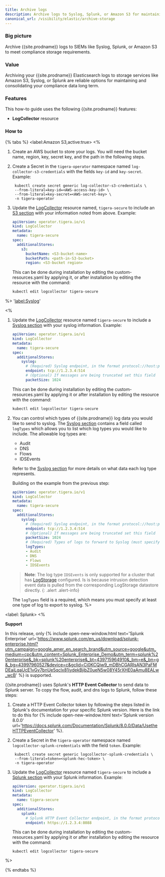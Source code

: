 ```yaml
---
title: Archive logs 
description: Archive logs to Syslog, Splunk, or Amazon S3 for maintaining compliance data.
canonical_url: /visibility/elastic/archive-storage
---
```


### Big picture

Archive {{site.prodname}} logs to SIEMs like Syslog, Splunk, or Amazon S3 to meet compliance storage requirements.

### Value

Archiving your {{site.prodname}} Elasticsearch logs to storage services like Amazon S3, Syslog, or Splunk are reliable 
options for maintaining and consolidating your compliance data long term.

### Features

This how-to guide uses the following {{site.prodname}} features:
- **LogCollector** resource

### How to

{% tabs %}
  <label:Amazon S3,active:true>
<%
1. Create an AWS bucket to store your logs.
   You will need the bucket name, region, key, secret key, and the path in the following steps.

2. Create a Secret in the `tigera-operator` namespace named `log-collector-s3-credentials` with the fields `key-id` and `key-secret`.
   Example:

   ```
    kubectl create secret generic log-collector-s3-credentials \
    --from-literal=key-id=<AWS-access-key-id> \
    --from-literal=key-secret=<AWS-secret-key> \
    -n tigera-operator
   ```

3. Update the [LogCollector]({{site.baseurl}}/reference/installation/api#operator.tigera.io/v1.LogCollector)
   resource named, `tigera-secure` to include an [S3 section]({{site.baseurl}}/reference/installation/api#operator.tigera.io/v1.S3StoreSpec)
   with your information noted from above.
   Example:

   ```yaml
   apiVersion: operator.tigera.io/v1
   kind: LogCollector
   metadata:
     name: tigera-secure
   spec:
     additionalStores:
       s3:
         bucketName: <S3-bucket-name>
         bucketPath: <path-in-S3-bucket>
         region: <S3-bucket region>
   ```
   This can be done during installation by editing the custom-resources.yaml
   by applying it, or after installation by editing the resource with the command:

   ```bash
   kubectl edit logcollector tigera-secure
   ```

%>
  '<label:Syslog>'

<%
1. Update the [LogCollector]({{site.baseurl}}/reference/installation/api#operator.tigera.io/v1.LogCollector)
   resource named `tigera-secure` to include a [Syslog section]({{site.baseurl}}/reference/installation/api#operator.tigera.io/v1.SyslogStoreSpec)
   with your syslog information.
   Example:
   ```yaml
   apiVersion: operator.tigera.io/v1
   kind: LogCollector
   metadata:
     name: tigera-secure
   spec:
     additionalStores:
       syslog:
         # (Required) Syslog endpoint, in the format protocol://host:port
         endpoint: tcp://1.2.3.4:514
         # (Optional) If messages are being truncated set this field
         packetSize: 1024
   ```
   This can be done during installation by editing the custom-resources.yaml by applying it or after installation by editing the resource with the command:
   ```bash
   kubectl edit logcollector tigera-secure
   ```
2. You can control which types of {{site.prodname}} log data you would like to send to syslog. 
   The [Syslog section]({{site.baseurl}}/reference/installation/api#operator.tigera.io/v1.SyslogStoreSpec) 
   contains a field called `logTypes` which allows you to list which log types you would like to include. 
   The allowable log types are:
    - Audit
    - DNS
    - Flows
    - IDSEvents

   Refer to the [Syslog section]({{site.baseurl}}/reference/installation/api#operator.tigera.io/v1.SyslogStoreSpec) for more details on what data each log type represents.

   Building on the example from the previous step:
   ```yaml
   apiVersion: operator.tigera.io/v1
   kind: LogCollector
   metadata:
     name: tigera-secure
   spec:
     additionalStores:
       syslog:
         # (Required) Syslog endpoint, in the format protocol://host:port
         endpoint: tcp://1.2.3.4:514
         # (Optional) If messages are being truncated set this field
         packetSize: 1024
         # (Required) Types of logs to forward to Syslog (must specify at least one option)
         logTypes:
         - Audit
         - DNS
         - Flows
         - IDSEvents
   ```

   > **Note**: The log type `IDSEvents` is only supported for a cluster that has [LogStorage]({{site.baseurl}}/reference/installation/api#operator.tigera.io/v1.LogStorage) configured. Is is because intrusion detection event data is pulled from the corresponding LogStorage datastore directly. 
   {: .alert .alert-info}

   The `logTypes` field is a required, which means you must specify at least one type of log to export to syslog.
%>

 <label: Splunk>
  <%

**Support**

In this release, only {% include open-new-window.html text='Splunk Enterprise' url='https://www.splunk.com/en_us/download/splunk-enterprise.html?utm_campaign=google_amer_en_search_brand&utm_source=google&utm_medium=cpc&utm_content=Splunk_Enterprise_Demo&utm_term=splunk%20enterprise&_bk=splunk%20enterprise&_bt=439715964910&_bm=e&_bn=g&_bg=43997960527&device=c&gclid=Cj0KCQjw9_mDBhCGARIsAN3PaFMDEaiLqaUcE1vGv7bnUe5qclx81iydekBjibZ0ueN5w08Y45rXHE0aAmu8EALw_wcB' %} is supported.

{{site.prodname}} uses Splunk's **HTTP Event Collector** to send data to Splunk server. To copy the flow, audit, and dns logs to Splunk, follow these steps:

1. Create a HTTP Event Collector token by following the steps listed in Splunk's documentation for your specific Splunk version. Here is the link to do this for {% include open-new-window.html text='Splunk version 8.0.0' url='https://docs.splunk.com/Documentation/Splunk/8.0.0/Data/UsetheHTTPEventCollector' %}.

2. Create a Secret in the `tigera-operator` namespace named `logcollector-splunk-credentials` with the field `token`.
   Example:

   ```
    kubectl create secret generic logcollector-splunk-credentials \
    --from-literal=token=<splunk-hec-token> \
    -n tigera-operator
   ```

3. Update the
   [LogCollector]({{site.baseurl}}/reference/installation/api#operator.tigera.io/v1.LogCollector)
   resource named `tigera-secure` to include
   a [Splunk section]({{site.baseurl}}/reference/installation/api#operator.tigera.io/v1.SplunkStoreSpec)
   with your Splunk information.
   Example:

   ```yaml
   apiVersion: operator.tigera.io/v1
   kind: LogCollector
   metadata:
     name: tigera-secure
   spec:
     additionalStores:
       splunk:
         # Splunk HTTP Event Collector endpoint, in the format protocol://host:port
         endpoint: https://1.2.3.4:8088
   ```
   This can be done during installation by editing the custom-resources.yaml
   by applying it or after installation by editing the resource with the command:
   ```
   kubectl edit logcollector tigera-secure
   ```
%>

{% endtabs %}

